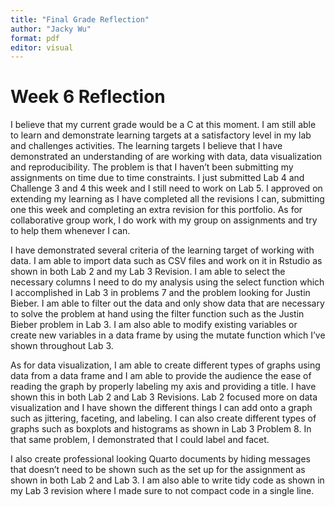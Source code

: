```yaml
---
title: "Final Grade Reflection"
author: "Jacky Wu"
format: pdf
editor: visual
---
```


# Week 6 Reflection

I believe that my current grade would be a C at this moment. I am still able to learn and demonstrate learning targets at a satisfactory level in my lab and challenges activities. The learning targets I believe that I have demonstrated an understanding of are working with data, data visualization and reproducibility. The problem is that I haven't been submitting my assignments on time due to time constraints. I just submitted Lab 4 and Challenge 3 and 4 this week and I still need to work on Lab 5. I approved on extending my learning as I have completed all the revisions I can, submitting one this week and completing an extra revision for this portfolio. As for collaborative group work, I do work with my group on assignments and try to help them whenever I can.

I have demonstrated several criteria of the learning target of working with data. I am able to import data such as CSV files and work on it in Rstudio as shown in both Lab 2 and my Lab 3 Revision. I am able to select the necessary columns I need to do my analysis using the select function which I accomplished in Lab 3 in problems 7 and the problem looking for Justin Bieber. I am able to filter out the data and only show data that are necessary to solve the problem at hand using the filter function such as the Justin Bieber problem in Lab 3. I am also able to modify existing variables or create new variables in a data frame by using the mutate function which I've shown throughout Lab 3.

As for data visualization, I am able to create different types of graphs using data from a data frame and I am able to provide the audience the ease of reading the graph by properly labeling my axis and providing a title. I have shown this in both Lab 2 and Lab 3 Revisions. Lab 2 focused more on data visualization and I have shown the different things I can add onto a graph such as jittering, faceting, and labeling. I can also create different types of graphs such as boxplots and histograms as shown in Lab 3 Problem 8. In that same problem, I demonstrated that I could label and facet.

I also create professional looking Quarto documents by hiding messages that doesn't need to be shown such as the set up for the assignment as shown in both Lab 2 and Lab 3. I am also able to write tidy code as shown in my Lab 3 revision where I made sure to not compact code in a single line.

 

\
